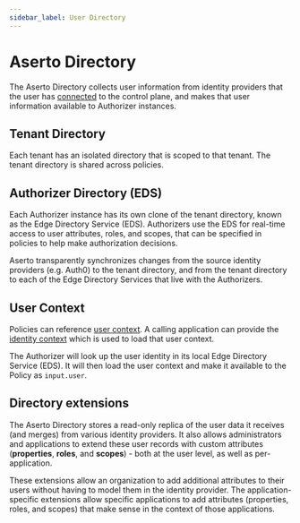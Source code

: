 ```yaml
---
sidebar_label: User Directory
---
```


# Aserto Directory

The Aserto Directory collects user information from identity providers that the user has 
[connected](/docs/overview/connections) to the control plane, and makes that user information available 
to Authorizer instances. 

## Tenant Directory

Each tenant has an isolated directory that is scoped to that tenant. The tenant directory is shared 
across policies.

## Authorizer Directory (EDS)

Each Authorizer instance has its own clone of the tenant directory, known as the Edge Directory Service (EDS). 
Authorizers use the EDS for real-time access to user attributes, roles, and scopes, that can be specified 
in policies to help make authorization decisions.

Aserto transparently synchronizes changes from the source identity providers (e.g. Auth0) to the tenant 
directory, and from the tenant directory to each of the Edge Directory Services that live with the 
Authorizers.

## User Context

Policies can reference [user context](/docs/overview/policy#user-context). A calling application can 
provide the [identity context](/docs/authorizer-guide/identity-context) which is used to load that user context.

The Authorizer will look up the user identity in its local Edge Directory Service  (EDS). It will then 
load the user context and make it available to the Policy as `input.user`.

## Directory extensions

The Aserto Directory stores a read-only replica of the user data it receives (and merges) from various 
identity providers. It also allows administrators and applications to extend these user records with 
custom attributes (**properties**, **roles**, and **scopes**) - both at the user level, as well as 
per-application.

These extensions allow an organization to add additional attributes to their users without having to 
model them in the identity provider. The application-specific extensions allow specific applications to 
add attributes (properties, roles, and scopes) that make sense in the context of those applications.
